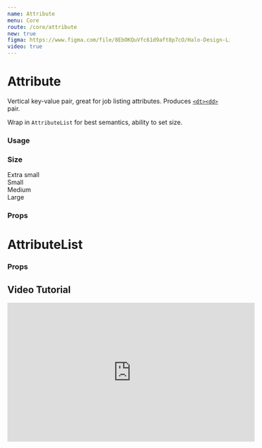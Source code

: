 ```yaml
---
name: Attribute
menu: Core
route: /core/attribute
new: true
figma: https://www.figma.com/file/8EbOKQuVfc61d9aft8p7cO/Halo-Design-Library?node-id=761%3A2101
video: true
---
```



# Attribute

Vertical key-value pair, great for job listing attributes. Produces [`<dt><dd>`](https://developer.mozilla.org/en-US/docs/Web/HTML/Element/dt) pair.

Wrap in `AttributeList` for best semantics, ability to set size.

### Usage

<Playground>
  <AttributeList>
    <Attribute name="AngelList" value="A platform for startups" />
    <Attribute name="Apple" value="Think different" />
  </AttributeList>
</Playground>

### Size

<Playground>

<div className="p-4 flex space-x-8">
  <div>
    <InterfaceHeader section flow>Extra small</InterfaceHeader>
    <AttributeList size="xs">
      <Attribute name="AngelList" value="A platform for startups" />
    </AttributeList>
  </div>
  <div>
    <InterfaceHeader section flow>
      Small
    </InterfaceHeader>
    <AttributeList size="sm">
      <Attribute name="AngelList" value="A platform for startups" />
    </AttributeList>
  </div>

<div>
  <InterfaceHeader section flow>
    Medium
  </InterfaceHeader>
  <AttributeList size="md">
    <Attribute name="AngelList" value="A platform for startups" />
  </AttributeList>
</div>

  <div>
    <InterfaceHeader section flow>Large</InterfaceHeader>
    <AttributeList size="lg">
      <Attribute name="AngelList" value="A platform for startups" />
    </AttributeList>
  </div>
</div>

</Playground>

### Props

<Props of={Attribute} />

# AttributeList

### Props

<Props of={AttributeList} />

## Video Tutorial

<a id="tutorial">
  <iframe
    width="560"
    height="315"
    src="https://www.youtube.com/embed/nQt8iW_j8d4?start=7"
    title="YouTube video player"
    frameborder="0"
    allow="accelerometer; autoplay; clipboard-write; encrypted-media; gyroscope; picture-in-picture"
    allowfullscreen
  ></iframe>
</a>
